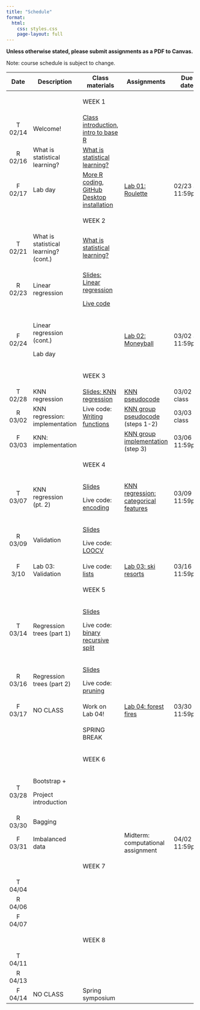 ```yaml
---
title: "Schedule"
format:
  html:
    css: styles.css
    page-layout: full
---
```


**Unless otherwise stated, please submit assignments as a PDF to Canvas.**

Note: course schedule is subject to change.

::: important
+---------+---------------------------------------+-----------------------------------------------------------------------------------------------------------------------+---------------------------------------------------------------------------------------------+------------------+
| Date    | Description                           | Class materials                                                                                                       | Assignments                                                                                 | Due date         |
+:=======:+=======================================+=======================================================================================================================+=============================================================================================+==================+
|         |                                       | ::: important                                                                                                         |                                                                                             |                  |
|         |                                       | WEEK 1                                                                                                                |                                                                                             |                  |
|         |                                       | :::                                                                                                                   |                                                                                             |                  |
+---------+---------------------------------------+-----------------------------------------------------------------------------------------------------------------------+---------------------------------------------------------------------------------------------+------------------+
| T 02/14 | Welcome!                              | [Class introduction](slides/slides-00-welcome.qmd), [intro to base R](live-code/live-code-base-R.qmd)                 |                                                                                             |                  |
+---------+---------------------------------------+-----------------------------------------------------------------------------------------------------------------------+---------------------------------------------------------------------------------------------+------------------+
| R 02/16 | What is statistical learning?         | [What is statistical learning?](slides/slides-01-what-is.qmd)                                                         |                                                                                             |                  |
+---------+---------------------------------------+-----------------------------------------------------------------------------------------------------------------------+---------------------------------------------------------------------------------------------+------------------+
| F 02/17 | Lab day                               | [More R coding](live-code/live-code-conditions.qmd), [GitHub Desktop installation](slides/slides-00-installation.qmd) | [Lab 01: Roulette](labs/lab-01-roulette.qmd)                                                | 02/23 at 11:59pm |
+---------+---------------------------------------+-----------------------------------------------------------------------------------------------------------------------+---------------------------------------------------------------------------------------------+------------------+
|         |                                       | ::: important                                                                                                         |                                                                                             |                  |
|         |                                       | WEEK 2                                                                                                                |                                                                                             |                  |
|         |                                       | :::                                                                                                                   |                                                                                             |                  |
+---------+---------------------------------------+-----------------------------------------------------------------------------------------------------------------------+---------------------------------------------------------------------------------------------+------------------+
| T 02/21 | What is statistical learning? (cont.) | [What is statistical learning?](slides/slides-01-what-is.qmd)                                                         |                                                                                             |                  |
+---------+---------------------------------------+-----------------------------------------------------------------------------------------------------------------------+---------------------------------------------------------------------------------------------+------------------+
| R 02/23 | Linear regression                     | [Slides: Linear regression](slides/slides-02-linear-regression.qmd)                                                   |                                                                                             |                  |
|         |                                       |                                                                                                                       |                                                                                             |                  |
|         |                                       | [Live code](live-code/live-code-lin-regression.qmd)                                                                   |                                                                                             |                  |
+---------+---------------------------------------+-----------------------------------------------------------------------------------------------------------------------+---------------------------------------------------------------------------------------------+------------------+
| F 02/24 | Linear regression (cont.)             |                                                                                                                       | [Lab 02: Moneyball](labs/lab-02-linear-regression.qmd)                                      | 03/02 at 11:59pm |
|         |                                       |                                                                                                                       |                                                                                             |                  |
|         | Lab day                               |                                                                                                                       |                                                                                             |                  |
+---------+---------------------------------------+-----------------------------------------------------------------------------------------------------------------------+---------------------------------------------------------------------------------------------+------------------+
|         |                                       | ::: important                                                                                                         |                                                                                             |                  |
|         |                                       | WEEK 3                                                                                                                |                                                                                             |                  |
|         |                                       | :::                                                                                                                   |                                                                                             |                  |
+---------+---------------------------------------+-----------------------------------------------------------------------------------------------------------------------+---------------------------------------------------------------------------------------------+------------------+
| T 02/28 | KNN regression                        | [Slides: KNN regression](slides/slides-03-knn-regression.qmd)                                                         | [KNN pseudocode](files/knn_pseudocode.qmd)                                                  | 03/02 in class   |
+---------+---------------------------------------+-----------------------------------------------------------------------------------------------------------------------+---------------------------------------------------------------------------------------------+------------------+
| R 03/02 | KNN regression: implementation        | Live code: [Writing functions](live-code/live-code-functions.qmd)                                                     | [KNN group pseudocode](implementations/implementation_knn_regression_1.qmd) (steps 1-2)     | 03/03 in class   |
+---------+---------------------------------------+-----------------------------------------------------------------------------------------------------------------------+---------------------------------------------------------------------------------------------+------------------+
| F 03/03 | KNN: implementation                   |                                                                                                                       | [KNN group implementation](implementations/implementation_knn_regression_1.qmd) (step 3)    | 03/06 11:59pm    |
+---------+---------------------------------------+-----------------------------------------------------------------------------------------------------------------------+---------------------------------------------------------------------------------------------+------------------+
|         |                                       | ::: important                                                                                                         |                                                                                             |                  |
|         |                                       | WEEK 4                                                                                                                |                                                                                             |                  |
|         |                                       | :::                                                                                                                   |                                                                                             |                  |
+---------+---------------------------------------+-----------------------------------------------------------------------------------------------------------------------+---------------------------------------------------------------------------------------------+------------------+
| T 03/07 | KNN regression (pt. 2)                | [Slides](slides/slides-04-knn-regression-pt2.qmd)                                                                     | [KNN regression: categorical features](implementations/implementation_knn_regression_2.qmd) | 03/09 11:59pm    |
|         |                                       |                                                                                                                       |                                                                                             |                  |
|         |                                       | Live code: [encoding](live-code/live-code-encoding.qmd)                                                               |                                                                                             |                  |
+---------+---------------------------------------+-----------------------------------------------------------------------------------------------------------------------+---------------------------------------------------------------------------------------------+------------------+
| R 03/09 | Validation                            | [Slides](slides/slides-05-validation.qmd)                                                                             |                                                                                             |                  |
|         |                                       |                                                                                                                       |                                                                                             |                  |
|         |                                       | Live code: [LOOCV](live-code/live-code-loocv.qmd)                                                                     |                                                                                             |                  |
+---------+---------------------------------------+-----------------------------------------------------------------------------------------------------------------------+---------------------------------------------------------------------------------------------+------------------+
| F 3/10  | Lab 03: Validation                    | Live code: [lists](live-code/live-code-lists.qmd)                                                                     | [Lab 03: ski resorts](labs/lab-03-cross-validation.qmd)                                     | 03/16 11:59pm    |
+---------+---------------------------------------+-----------------------------------------------------------------------------------------------------------------------+---------------------------------------------------------------------------------------------+------------------+
|         |                                       | ::: important                                                                                                         |                                                                                             |                  |
|         |                                       | WEEK 5                                                                                                                |                                                                                             |                  |
|         |                                       | :::                                                                                                                   |                                                                                             |                  |
+---------+---------------------------------------+-----------------------------------------------------------------------------------------------------------------------+---------------------------------------------------------------------------------------------+------------------+
| T 03/14 | Regression trees (part 1)             | [Slides](slides/slides-06-regression-trees-01.qmd)                                                                    |                                                                                             |                  |
|         |                                       |                                                                                                                       |                                                                                             |                  |
|         |                                       | Live code: [binary recursive split](live-code/live-code-regression-trees.qmd)                                         |                                                                                             |                  |
+---------+---------------------------------------+-----------------------------------------------------------------------------------------------------------------------+---------------------------------------------------------------------------------------------+------------------+
| R 03/16 | Regression trees (part 2)             | [Slides](slides/slides-07-regression-trees-02.qmd)                                                                    |                                                                                             |                  |
|         |                                       |                                                                                                                       |                                                                                             |                  |
|         |                                       | Live code: [pruning](live-code/live-code-pruning.qmd)                                                                 |                                                                                             |                  |
+---------+---------------------------------------+-----------------------------------------------------------------------------------------------------------------------+---------------------------------------------------------------------------------------------+------------------+
| F 03/17 | NO CLASS                              | Work on Lab 04!                                                                                                       | [Lab 04: forest fires](labs/lab-04-regression-trees.qmd)                                    | 03/30 11:59pm    |
+---------+---------------------------------------+-----------------------------------------------------------------------------------------------------------------------+---------------------------------------------------------------------------------------------+------------------+
|         |                                       | ::: important                                                                                                         |                                                                                             |                  |
|         |                                       | SPRING BREAK                                                                                                          |                                                                                             |                  |
|         |                                       | :::                                                                                                                   |                                                                                             |                  |
+---------+---------------------------------------+-----------------------------------------------------------------------------------------------------------------------+---------------------------------------------------------------------------------------------+------------------+
|         |                                       | ::: important                                                                                                         |                                                                                             |                  |
|         |                                       | WEEK 6                                                                                                                |                                                                                             |                  |
|         |                                       | :::                                                                                                                   |                                                                                             |                  |
+---------+---------------------------------------+-----------------------------------------------------------------------------------------------------------------------+---------------------------------------------------------------------------------------------+------------------+
| T 03/28 | Bootstrap +                           |                                                                                                                       |                                                                                             |                  |
|         |                                       |                                                                                                                       |                                                                                             |                  |
|         | Project introduction                  |                                                                                                                       |                                                                                             |                  |
+---------+---------------------------------------+-----------------------------------------------------------------------------------------------------------------------+---------------------------------------------------------------------------------------------+------------------+
| R 03/30 | Bagging                               |                                                                                                                       |                                                                                             |                  |
+---------+---------------------------------------+-----------------------------------------------------------------------------------------------------------------------+---------------------------------------------------------------------------------------------+------------------+
| F 03/31 | Imbalanced data                       |                                                                                                                       | Midterm: computational assignment                                                           | 04/02 11:59pm    |
+---------+---------------------------------------+-----------------------------------------------------------------------------------------------------------------------+---------------------------------------------------------------------------------------------+------------------+
|         |                                       | ::: important                                                                                                         |                                                                                             |                  |
|         |                                       | WEEK 7                                                                                                                |                                                                                             |                  |
|         |                                       | :::                                                                                                                   |                                                                                             |                  |
+---------+---------------------------------------+-----------------------------------------------------------------------------------------------------------------------+---------------------------------------------------------------------------------------------+------------------+
| T 04/04 |                                       |                                                                                                                       |                                                                                             |                  |
+---------+---------------------------------------+-----------------------------------------------------------------------------------------------------------------------+---------------------------------------------------------------------------------------------+------------------+
| R 04/06 |                                       |                                                                                                                       |                                                                                             |                  |
+---------+---------------------------------------+-----------------------------------------------------------------------------------------------------------------------+---------------------------------------------------------------------------------------------+------------------+
| F 04/07 |                                       |                                                                                                                       |                                                                                             |                  |
+---------+---------------------------------------+-----------------------------------------------------------------------------------------------------------------------+---------------------------------------------------------------------------------------------+------------------+
|         |                                       | ::: important                                                                                                         |                                                                                             |                  |
|         |                                       | WEEK 8                                                                                                                |                                                                                             |                  |
|         |                                       | :::                                                                                                                   |                                                                                             |                  |
+---------+---------------------------------------+-----------------------------------------------------------------------------------------------------------------------+---------------------------------------------------------------------------------------------+------------------+
| T 04/11 |                                       |                                                                                                                       |                                                                                             |                  |
+---------+---------------------------------------+-----------------------------------------------------------------------------------------------------------------------+---------------------------------------------------------------------------------------------+------------------+
| R 04/13 |                                       |                                                                                                                       |                                                                                             |                  |
+---------+---------------------------------------+-----------------------------------------------------------------------------------------------------------------------+---------------------------------------------------------------------------------------------+------------------+
| F 04/14 | NO CLASS                              | Spring symposium                                                                                                      |                                                                                             |                  |
+---------+---------------------------------------+-----------------------------------------------------------------------------------------------------------------------+---------------------------------------------------------------------------------------------+------------------+
:::
